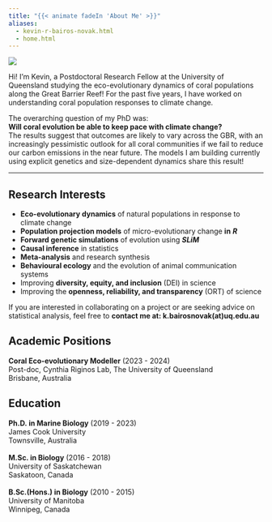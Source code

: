 ```yaml
---
title: "{{< animate fadeIn 'About Me' >}}"
aliases:
  - kevin-r-bairos-novak.html
  - home.html
---
```


::: {.animate__animated .animate__fadeIn .animate__faster}
::: {layout="[ 30, 70 ]"}
::: {#first-column}
![](img/headshot.jpg)
:::

::: {#second-column column.width="70%"}
Hi! I'm Kevin, a Postdoctoral Research Fellow at the University of Queensland studying the eco-evolutionary dynamics of coral populations along the Great Barrier Reef! For the past five years, I have worked on understanding coral population responses to climate change.\

The overarching question of my PhD was:\
**Will coral evolution be able to keep pace with climate change?**\
The results suggest that outcomes are likely to vary across the GBR, with an increasingly pessimistic outlook for all coral communities if we fail to reduce our carbon emissions in the near future. The models I am building currently using explicit genetics and size-dependent dynamics share this result!
:::
:::
:::

------------------------------------------------------------------------

::: {.animate__animated .animate__fadeInDown .animate__faster .animate__delay-1s}
## Research Interests

-   **Eco-evolutionary dynamics** of natural populations in response to climate change
-   **Population projection models** of micro-evolutionary change **in** ***R***
-   **Forward genetic simulations** of evolution using ***SLiM***
-   **Causal inference** in statistics
-   **Meta-analysis** and research synthesis
-   **Behavioural ecology** and the evolution of animal communication systems
-   Improving **diversity, equity, and inclusion** (DEI) in science
-   Improving the **openness, reliability, and transparency** (ORT) of science

If you are interested in collaborating on a project or are seeking advice on statistical analysis, feel free to **contact me at: k.bairosnovak(at)uq.edu.au**
:::

## Academic Positions

::: {.animate__animated .animate__fadeIn .animate__faster .animate__delay-2s}
<div>

<!-- **Quantitative Evolutionary Ecologist** (2024 - present)\ -->

<!-- Diana Fisher Lab, The University of Queensland\ -->

<!-- \ -->

**Coral Eco-evolutionary Modeller** (2023 - 2024)\
Post-doc, Cynthia Riginos Lab, The University of Queensland\
Brisbane, Australia\

</div>
:::

## Education

::: {.animate__animated .animate__fadeIn .animate__faster .animate__delay-2s}
<div>

**Ph.D. in Marine Biology** (2019 - 2023)\
James Cook University\
Townsville, Australia\
\
**M.Sc. in Biology** (2016 - 2018)\
University of Saskatchewan\
Saskatoon, Canada\
\
**B.Sc.(Hons.) in Biology** (2010 - 2015)\
University of Manitoba\
Winnipeg, Canada\

</div>
:::
